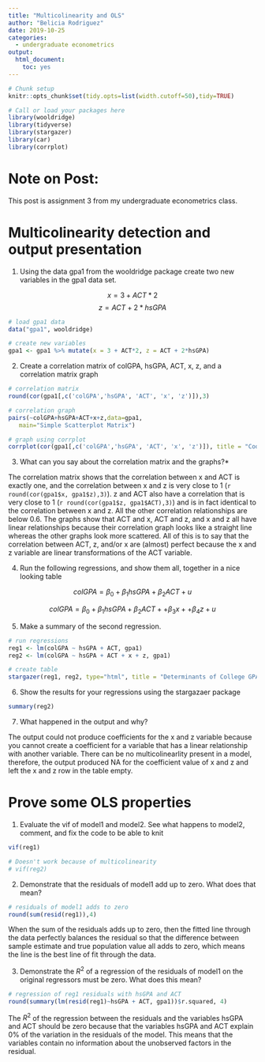 ```yaml
---
title: "Multicolinearity and OLS"
author: "Belicia Rodriguez"
date: 2019-10-25
categories:
  - undergraduate econometrics
output: 
  html_document: 
    toc: yes
---
```


```r
# Chunk setup
knitr::opts_chunk$set(tidy.opts=list(width.cutoff=50),tidy=TRUE)

# Call or load your packages here
library(wooldridge)
library(tidyverse)
library(stargazer)
library(car)
library(corrplot)
```

# Note on Post:

This post is assignment 3 from my undergraduate econometrics class.

# Multicolinearity detection and output presentation

(1) Using the data gpa1 from the wooldridge package create two new variables in the gpa1 data set.

$$x = 3+ ACT*2$$
$$z=ACT+2*hsGPA$$

```r
# load gpa1 data
data("gpa1", wooldridge)

# create new variables
gpa1 <- gpa1 %>% mutate(x = 3 + ACT*2, z = ACT + 2*hsGPA)
```

(2) Create a correlation matrix of colGPA, hsGPA, ACT, x, z, and a correlation matrix graph

```r
# correlation matrix
round(cor(gpa1[,c('colGPA','hsGPA', 'ACT', 'x', 'z')]),3)

# correlation graph
pairs(~colGPA+hsGPA+ACT+x+z,data=gpa1, 
   main="Simple Scatterplot Matrix")

# graph using corrplot
corrplot(cor(gpa1[,c('colGPA','hsGPA', 'ACT', 'x', 'z')]), title = "Cooler Correlation Graph", type = "lower", tl.cex = 3/4, mar =c(1,1,1,1))
```

(3) What can you say about the correlation matrix and the graphs?*

The correlation matrix shows that the correlation between x and ACT is exactly one, and the correlation between x and z is very close to 1 (`r round(cor(gpa1$x, gpa1$z),3)`). z and ACT also have a correlation that is very close to 1 (`r round(cor(gpa1$z, gpa1$ACT),3)`) and is in fact identical to the correlation between x and z. All the other correlation relationships are below 0.6. The graphs show that ACT and x, ACT and z, and x and z all have linear relationships because their correlation graph looks like a straight line whereas the other graphs look more scattered. All of this is to say that the correlation between ACT, z, and/or x are (almost) perfect because the x and z variable are linear transformations of the ACT variable.

(4) Run the following regressions, and show them all, together in a nice looking table  

$$colGPA=\beta_0 + \beta_1hsGPA + \beta_2ACT + u $$

$$colGPA=\beta_0 + \beta_1hsGPA + \beta_2ACT + + \beta_3x + + \beta_4z + u $$

(5) Make a summary of the second regression.

```r
# run regressions
reg1 <- lm(colGPA ~ hsGPA + ACT, gpa1)
reg2 <- lm(colGPA ~ hsGPA + ACT + x + z, gpa1)

# create table
stargazer(reg1, reg2, type="html", title = "Determinants of College GPA", dep.var.caption = "College GPA", dep.var.labels = "Previous Academics", column.labels = c("Basic Model", "Model with multicolinearity"))
```

(6) Show the results for your regressions using the stargazaer package

```r
summary(reg2)
```

(7) What happened in the output and why?

The output could not produce coefficients for the x and z variable because you cannot create a coefficient for a variable that has a linear relationship with another variable. There can be no multicolinearlity present in a model, therefore, the output produced NA for the coefficient value of x and z and left the x and z row in the table empty.

# Prove some OLS properties 

(1) Evaluate the vif of model1 and model2. See what happens to model2, comment, and fix the code to be able to knit

```r
vif(reg1)

# Doesn't work because of multicolinearity
# vif(reg2)
```

(2) Demonstrate that the residuals of model1 add up to zero. What does that mean?

```r
# residuals of model1 adds to zero
round(sum(resid(reg1)),4)

```

When the sum of the residuals adds up to zero, then the fitted line through the data perfectly balances the residual so that the difference between sample estimate and true population value all adds to zero, which means the line is the best line of fit through the data.

(3) Demonstrate the $R^2$ of a regression of the residuals of model1 on the original regressors must be zero. What does this mean?

```r
# regression of reg1 residuals with hsGPA and ACT
round(summary(lm(resid(reg1)~hsGPA + ACT, gpa1))$r.squared, 4)

```

The $R^2$ of the regression between the residuals and the variables hsGPA and ACT should be zero because that the variables hsGPA and ACT explain 0% of the variation in the residuals of the model. This means that the variables contain no information about the unobserved factors in the residual.
